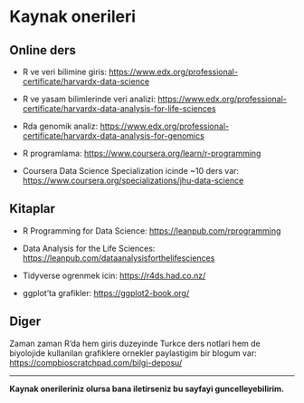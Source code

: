 # Kaynak onerileri

## Online ders

-   R ve veri bilimine giris: <https://www.edx.org/professional-certificate/harvardx-data-science>

-   R ve yasam bilimlerinde veri analizi: <https://www.edx.org/professional-certificate/harvardx-data-analysis-for-life-sciences>

-   Rda genomik analiz: <https://www.edx.org/professional-certificate/harvardx-data-analysis-for-genomics>

-   R programlama: <https://www.coursera.org/learn/r-programming>

-   Coursera Data Science Specialization icinde \~10 ders var: <https://www.coursera.org/specializations/jhu-data-science>

## Kitaplar

-   R Programming for Data Science: <https://leanpub.com/rprogramming>

-   Data Analysis for the Life Sciences: <https://leanpub.com/dataanalysisforthelifesciences>

-   Tidyverse ogrenmek icin: <https://r4ds.had.co.nz/>

-   ggplot'ta grafikler: <https://ggplot2-book.org/>

## Diger

Zaman zaman R'da hem giris duzeyinde Turkce ders notlari hem de biyolojide kullanilan grafiklere ornekler paylastigim bir blogum var: <https://compbioscratchpad.com/bilgi-deposu/>

------------------------------------------------------------------------

**Kaynak onerileriniz olursa bana iletirseniz bu sayfayi guncelleyebilirim.**
